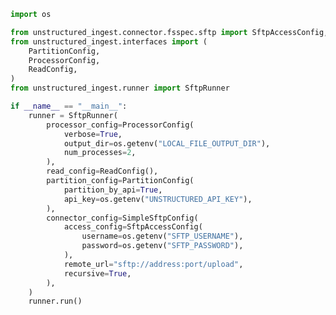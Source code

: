 ```python Python
import os

from unstructured_ingest.connector.fsspec.sftp import SftpAccessConfig, SimpleSftpConfig
from unstructured_ingest.interfaces import (
    PartitionConfig,
    ProcessorConfig,
    ReadConfig,
)
from unstructured_ingest.runner import SftpRunner

if __name__ == "__main__":
    runner = SftpRunner(
        processor_config=ProcessorConfig(
            verbose=True,
            output_dir=os.getenv("LOCAL_FILE_OUTPUT_DIR"),
            num_processes=2,
        ),
        read_config=ReadConfig(),
        partition_config=PartitionConfig(
            partition_by_api=True,
            api_key=os.getenv("UNSTRUCTURED_API_KEY"),
        ),
        connector_config=SimpleSftpConfig(
            access_config=SftpAccessConfig(
                username=os.getenv("SFTP_USERNAME"),
                password=os.getenv("SFTP_PASSWORD"),
            ),
            remote_url="sftp://address:port/upload",
            recursive=True,
        ),
    )
    runner.run()
```

